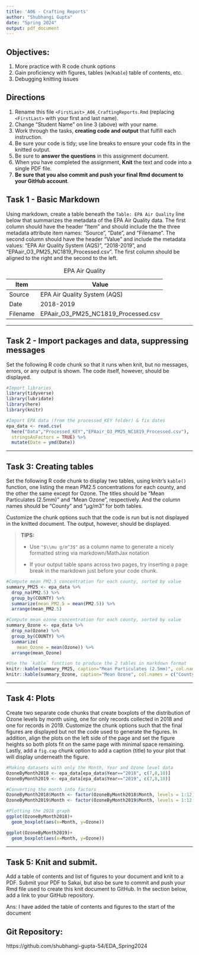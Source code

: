 ```yaml
---
title: 'A06 - Crafting Reports'
author: "Shubhangi Gupta" 
date: "Spring 2024"
output: pdf_document
---
```


## Objectives:

1.  More practice with R code chunk options
1.  Gain proficiency with figures, tables (w/`Kable`) table of contents, etc.
1.  Debugging knitting issues

## Directions

1.  Rename this file `<FirstLast>_A06_CraftingReports.Rmd` (replacing `<FirstLast>` with your first and last name).
1.  Change "Student Name" on line 3 (above) with your name.
1.  Work through the tasks, **creating code and output** that fulfill each instruction.
1.  Be sure your code is tidy; use line breaks to ensure your code fits in the knitted output.
1.  Be sure to **answer the questions** in this assignment document.
1.  When you have completed the assignment, **Knit** the text and code into a single PDF file.
1.  **Be sure that you also commit and push your final Rmd document to your GitHub account**.

\listoftables
\listoffigures

## Task 1 - Basic Markdown

Using markdown, create a table beneath the `Table: EPA Air Quality` line below that summarizes the metadata of the EPA Air Quality data. The first column should have the header "Item" and should include the the three metadata attribute item names: "Source", "Date", and "Filename". The second column should have the header "Value" and include the metadata values: "EPA Air Quality System (AQS)", "2018-2019", and "EPAair_O3_PM25_NC1819_Processed.csv". The first column should be aligned to the right and the second to the left.

Table: EPA Air Quality

|Item|Value|
|---|-------|
|Source|EPA Air Quality System (AQS)|
|Date|2018-2019|
|Filename|EPAair_O3_PM25_NC1819_Processed.csv|

---

## Task 2 - Import packages and data, suppressing messages

Set the following R code chunk so that it runs when knit, but no messages, errors, or any output is shown. The code itself, however, should be displayed.

```r
#Import libraries
library(tidyverse)
library(lubridate)
library(here)
library(knitr)

#Import EPA data (from the processed_KEY folder) & fix dates
epa_data <- read.csv(
  here("Data","Processed_KEY","EPAair_O3_PM25_NC1819_Processed.csv"),
  stringsAsFactors = TRUE) %>% 
  mutate(Date = ymd(Date))
```

---

## Task 3: Creating tables

Set the following R code chunk to display two tables, using knitr's `kable()` function, one listing the mean PM2.5 concentrations for each county, and the other the same except for Ozone. The titles should be "Mean Particulates (2.5mm)" and "Mean Ozone", respectively. And the column names should be "County" and "µg/m3" for both tables.

Customize the chunk options such that  the code is run but is not displayed in the knitted document. The output, however, should be displayed.

> **TIPS:**
> 
> -   Use `"$\\mu g/m^3$"` as a column name to generate a nicely formatted string via markdown/MathJax notation
> 
> -   If your output table spans across two pages, try inserting a page break in the markdown just before your code chunk.


```r
#Compute mean PM2.5 concentration for each county, sorted by value
summary_PM25 <- epa_data %>% 
  drop_na(PM2.5) %>% 
  group_by(COUNTY) %>% 
  summarize(mean_PM2.5 = mean(PM2.5)) %>% 
  arrange(mean_PM2.5)

#Compute mean ozone concentration for each county, sorted by value
summary_Ozone <- epa_data %>% 
  drop_na(Ozone) %>% 
  group_by(COUNTY) %>% 
  summarize(
    mean_Ozone = mean(Ozone)) %>% 
  arrange(mean_Ozone)

#Use the `kable` function to produce the 2 tables in markdown format
knitr::kable(summary_PM25, caption="Mean Particulates (2.5mm)", col.names = c("County", "$\\mu g/m^3$"))
knitr::kable(summary_Ozone, caption="Mean Ozone", col.names = c("County", "$\\mu g/m^3$"))
```

---

## Task 4: Plots

Create two separate code chunks that create boxplots of the distribution of Ozone levels by month using, one for only records collected in 2018 and one for records in 2019. Customize the chunk options such that the final figures are displayed but not the code used to generate the figures. In addition, align the plots on the left side of the page and set the figure heights so both plots fit on the same page with minimal space remaining. Lastly, add a `fig.cap` chunk option to add a caption (title) to your plot that will display underneath the figure.

\newpage

```r
#Making datasets with only the Month, Year and Ozone level data
OzoneByMonth2018 <- epa_data[epa_data$Year=="2018", c(7,8,10)]
OzoneByMonth2019 <- epa_data[epa_data$Year=="2019", c(7,8,10)]

#Converting the month into factors
OzoneByMonth2018$Month <- factor(OzoneByMonth2018$Month, levels = 1:12, labels = month.abb)
OzoneByMonth2019$Month <- factor(OzoneByMonth2019$Month, levels = 1:12, labels = month.abb)

#Plotting the 2018 graph
ggplot(OzoneByMonth2018)+
  geom_boxplot(aes(x=Month, y=Ozone))
```


```r
ggplot(OzoneByMonth2019)+
  geom_boxplot(aes(x=Month, y=Ozone))
```



---
\newpage

## Task 5: Knit and submit.
Add a table of contents and list of figures to your document and knit to a PDF. Submit your PDF to Sakai, but also be sure to commit and push your Rmd file used to create this knit document to GitHub. In the section below, add a link to your GitHub repository. 

Ans: I have added the table of contents and figures to the start of the document 

## Git Repository:
https://github.com/shubhangi-gupta-54/EDA_Spring2024

